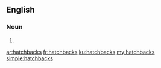 ==English==

===Noun===
{{head|en|plural}}

# {{plural of|hatchback|lang=en|nocat=1}}

[[ar:hatchbacks]]
[[fr:hatchbacks]]
[[ku:hatchbacks]]
[[my:hatchbacks]]
[[simple:hatchbacks]]